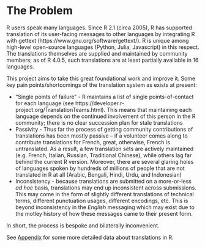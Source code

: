 # The Problem

R users speak many languages. Since R 2.1 (circa 2005), R has supported translation of its
user-facing messages to other languages by integrating R with gettext
(https://www.gnu.org/software/gettext/). R is unique among high-level open-source languages
(Python, Julia, Javascript) in this respect. The translations themselves are supplied and
maintained by community members; as of R 4.0.5, such translations are at least
partially available in 16 languages.

This project aims to take this great foundational work and improve it. Some key pain
points/shortcomings of the translation system as exists at present:

 - "Single points of failure" - R maintains a list of single points-of-contact for each
   language (see https://developer.r-project.org/TranslationTeams.html). This means that
   maintaining each language depends on the continued involvement of this person in the R
   community; there is no clear succession plan for stale translations
 - Passivity - Thus far the process of getting community contributions of translations has
   been mostly passive -- if a volunteer comes along to contribute translations for French,
   great, otherwise, French is untranslated. As a result, a few translation sets are actively
   maintained (e.g. French, Italian, Russian, Traditional Chinese), while others lag far behind
   the current R version. Moreover, there are several glaring holes of languages spoken by
   hundreds of millions of people that are not translated in R at all (Arabic, Bengali,
   Hindi, Urdu, and Indonesian)
 - Inconsistency - because translations are submitted on a more-or-less _ad hoc_ basis,
   translations may end up inconsistent across submissions. This may come in the form of
   slightly different translations of technical terms, different punctuation usages,
   different encodings, etc. This is beyond inconsistency in the _English_ messaging which
   may exist due to the motley history of how these messages came to their present form.

In short, the process is bespoke and bilaterally inconvenient.

See [Appendix](https://docs.google.com/document/d/1XbfOf3CLVb2UFyUZGJoVLkBUDZ6Hs3APCDW8UzuOvZk/edit?usp=sharing)
for some more detailed data about translations in R.
